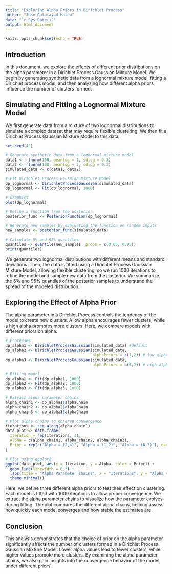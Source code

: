 ```yaml
---
title: "Exploring Alpha Priors in Dirichlet Process"
author: "Jose Calatayud Mateu"
date: "`r Sys.Date()`"
output: html_document
---
```


```r
knitr::opts_chunk$set(echo = TRUE)
```

## Introduction

In this document, we explore the effects of different prior distributions on the alpha parameter in a Dirichlet Process Gaussian Mixture Model. We begin by generating synthetic data from a lognormal mixture model, fitting a Dirichlet process model, and then analyzing how different alpha priors influence the number of clusters formed.

## Simulating and Fitting a Lognormal Mixture Model

We first generate data from a mixture of two lognormal distributions to simulate a complex dataset that may require flexible clustering. We then fit a Dirichlet Process Gaussian Mixture Model to this data.

```r
set.seed(42)

# Generate synthetic data from a lognormal mixture model
data1 <- rlnorm(100, meanlog = 1, sdlog = 0.3)  
data2 <- rlnorm(100, meanlog = 2, sdlog = 0.3)  
simulated_data <- c(data1, data2)  

# Fit Dirichlet Process Gaussian Mixture Model
dp_lognormal <- DirichletProcessGaussian(simulated_data)
dp_lognormal <- Fit(dp_lognormal, 1000)  

# Graphics
plot(dp_lognormal)
```

```r
# Define a function from the posterior
posterior_func <- PosteriorFunction(dp_lognormal)

# Generate new samples by evaluating the function on random inputs
new_samples <- posterior_func(simulated_data)

# Calculate 5% and 95% quantiles
quantiles <- quantile(new_samples, probs = c(0.05, 0.95))
print(quantiles)
```

We generate two lognormal distributions with different means and standard deviations. Then, the data is fitted using a Dirichlet Process Gaussian Mixture Model, allowing flexible clustering, so we run 1000 iterations to refine the model and sample new data from the posterior. We summarize the 5% and 95% quantiles of the posterior samples to understand the spread of the modeled distribution.

## Exploring the Effect of Alpha Prior

The alpha parameter in a Dirichlet Process controls the tendency of the model to create new clusters. A low alpha encourages fewer clusters, while a high alpha promotes more clusters. Here, we compare models with different priors on alpha.

```r
# Processes
dp_alpha1 <- DirichletProcessGaussian(simulated_data) #default
dp_alpha2 <- DirichletProcessGaussian(simulated_data, 
                                      alphaPriors = c(1,2)) # low alpha
dp_alpha3 <- DirichletProcessGaussian(simulated_data, 
                                      alphaPriors = c(6,2)) # high alpha

# Fitting model
dp_alpha1 <- Fit(dp_alpha1, 1000)
dp_alpha2 <- Fit(dp_alpha2, 1000)
dp_alpha3 <- Fit(dp_alpha3, 1000)

# Extract alpha parameter chains
alpha_chain1 <- dp_alpha1$alphaChain
alpha_chain2 <- dp_alpha2$alphaChain
alpha_chain3 <- dp_alpha3$alphaChain

# Plot alpha chains to observe convergence
iterations <- seq_along(alpha_chain1)
data_plot <- data.frame(
  Iteration = rep(iterations, 3),
  Alpha = c(alpha_chain1, alpha_chain2, alpha_chain3),
  Prior = rep(c("Alpha = (2,4)", "Alpha = (1,2)", "Alpha = (6,2)"), each = length(iterations))
)

# Plot using ggplot2
ggplot(data_plot, aes(x = Iteration, y = Alpha, color = Prior)) +
  geom_line(linewidth = 0.3) + 
  labs(title = "Alpha Parameter Chains", x = "Iterations", y = "Alpha Value") +
  theme_minimal()
```

Here, we define three different alpha priors to test their effect on clustering. Each model is fitted with 1000 iterations to allow proper convergence. We extract the alpha parameter chains to visualize how the parameter evolves during fitting. The plot compares the different alpha chains, helping assess how quickly each model converges and how stable the estimates are.

## Conclusion

This analysis demonstrates that the choice of prior on the alpha parameter significantly affects the number of clusters formed in a Dirichlet Process Gaussian Mixture Model. Lower alpha values lead to fewer clusters, while higher values promote more clusters. By examining the alpha parameter chains, we also gain insights into the convergence behavior of the model under different priors.
